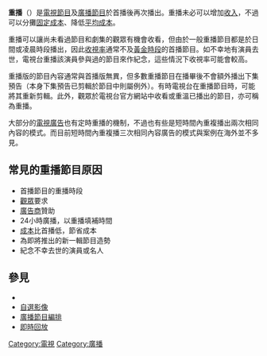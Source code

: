 {{multiple issues|
{{Unreferenced|time=2019-08-01T11:35:14+00:00}}
{{Rewrite|time=2019-08-01T11:35:14+00:00}}
{{Expand language|en}}
}}
{{noteta
|1=回放=>zh-tw:重播
}}
{{About|電視及廣播節目的重播|直播時，重播數秒或數分鐘前的直播片段|即時回放}}
'''重播'''（{{lang-en|'''Re-run'''}}）是[[電視節目|電視節目]]及[[廣播|廣播節目]]於首播後再次播出。重播未必可以增加[[收入|收入]]，不過可以分攤[[固定成本|固定成本]]、降低[[平均成本|平均成本]]。

重播可以讓尚未看過節目和劇集的觀眾有機會收看，但由於一般重播節目都是於日間或凌晨時段播出，因此[[收視率|收視率]]通常不及[[黃金時段|黃金時段]]的首播節目。如不幸地有演員去世，電視台重播該演員參與過的節目來作紀念，這些情況下收視率可能會較高。

重播版的節目內容通常與首播版無異，但多數重播節目在播畢後不會額外播出下集預告（本身下集預告已剪輯於節目中則屬例外）。有時電視台在重播節目時，可能將其重新剪輯。此外，觀眾於電視台官方網站中收看或重溫已播出的節目，亦可稱為重播。

大部分的[[電視廣告|電視廣告]]也有定時重播的機制，不過也有些是短時間內重複播出兩次相同內容的模式。而目前短時間內重複播三次相同內容廣告的模式與案例在海外並不多見。

==常見的重播節目原因==
* 首播節目的重播時段
* [[觀眾|觀眾]]要求
* [[廣告商|廣告商]]贊助
* 24小時廣播，以重播填補時間
* [[成本|成本]]比首播低，節省成本
* 為即將推出的新一輯節目造勢
* 紀念不幸去世的演員或名人

== 參見 ==
* {{le|首播|first run}}
* [[自選影像|自選影像]]
* [[廣播節目編排|廣播節目編排]]
* [[即時回放|即時回放]]

[[Category:電視|Category:電視]]
[[Category:廣播|Category:廣播]]
{{TV-stub}}